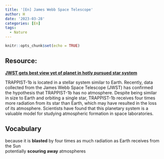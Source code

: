 ```yaml
---
title: '[En] James Webb Space Telescope'
author: H
date: '2023-03-28'
categories: [En]
tags:
  - Nature
---
```


```r
knitr::opts_chunk$set(echo = TRUE)
```

## Resource:

[**JWST gets best view yet of planet in hotly pursued star system**](https://www.nature.com/articles/d41586-023-00876-7)


TRAPPIST-1b is located in a stellar system similar to Earth. Recently, data collected from the James Webb Space Telescope (JWST) has confirmed the hypothesis that TRAPPIST-1b has no atmosphere. Despite being similar in size to Earth and orbiting a single star, TRAPPIST-1b receives four times more radiation from its star than Earth, which may have resulted in the loss of its atmosphere. Scientists have found that this planetary system is a valuable model for studying atmospheric formation in space laboratories.




## Vocabulary 

because it is **blasted** by four times as much radiation as Earth receives from the Sun <br>
potentially **scouring away** atmospheres <br>


